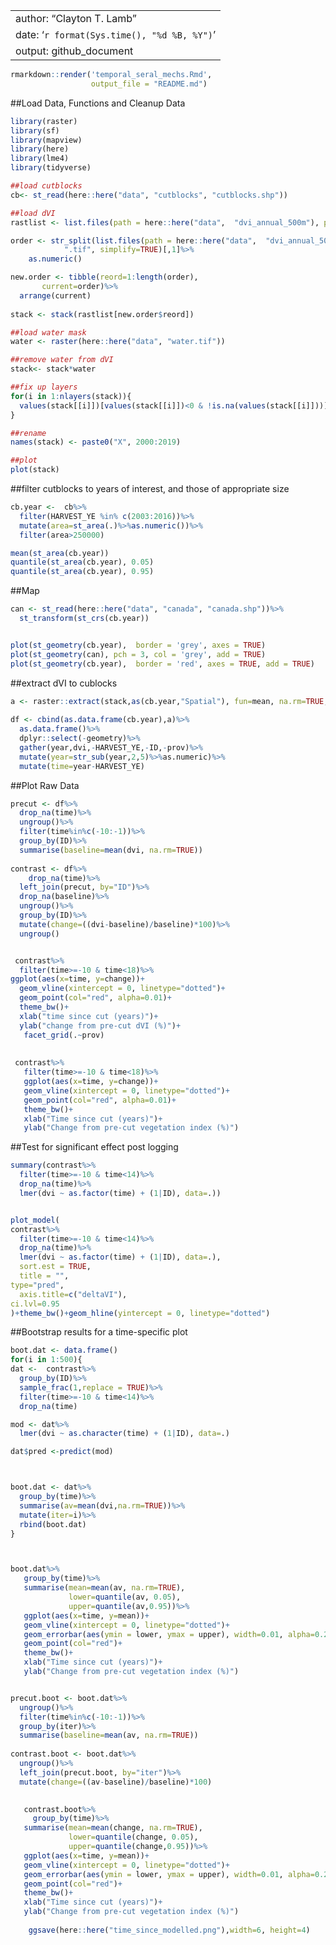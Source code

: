 
---
author: "Clayton T. Lamb"
date: '`r format(Sys.time(), "%d %B, %Y")`'
output: github_document
---
```r
rmarkdown::render('temporal_seral_mechs.Rmd',
                  output_file = "README.md")
```

##Load Data, Functions and Cleanup Data
```r
library(raster)
library(sf)
library(mapview)
library(here)
library(lme4)
library(tidyverse)

##load cutblocks
cb<- st_read(here::here("data", "cutblocks", "cutblocks.shp"))

##load dVI
rastlist <- list.files(path = here::here("data",  "dvi_annual_500m"), pattern='.tif', all.files=TRUE, full.names=TRUE)

order <- str_split(list.files(path = here::here("data",  "dvi_annual_500m"), pattern='.tif', all.files=TRUE),
            ".tif", simplify=TRUE)[,1]%>%
    as.numeric()

new.order <- tibble(reord=1:length(order),
       current=order)%>%
  arrange(current)
  
stack <- stack(rastlist[new.order$reord])

##load water mask
water <- raster(here::here("data", "water.tif"))

##remove water from dVI
stack<- stack*water

##fix up layers
for(i in 1:nlayers(stack)){
  values(stack[[i]])[values(stack[[i]])<0 & !is.na(values(stack[[i]]))] <- 0
}

##rename
names(stack) <- paste0("X", 2000:2019)

##plot
plot(stack)
```

##filter cutblocks to years of interest, and those of appropriate size
```r
cb.year <-  cb%>%
  filter(HARVEST_YE %in% c(2003:2016))%>%
  mutate(area=st_area(.)%>%as.numeric())%>%
  filter(area>250000)

mean(st_area(cb.year))
quantile(st_area(cb.year), 0.05)
quantile(st_area(cb.year), 0.95)
```
##Map
```r
can <- st_read(here::here("data", "canada", "canada.shp"))%>%
  st_transform(st_crs(cb.year))


plot(st_geometry(cb.year),  border = 'grey', axes = TRUE)
plot(st_geometry(can), pch = 3, col = 'grey', add = TRUE)
plot(st_geometry(cb.year),  border = 'red', axes = TRUE, add = TRUE)
```

##extract dVI to cublocks
```r
a <- raster::extract(stack,as(cb.year,"Spatial"), fun=mean, na.rm=TRUE, method="simple",df=TRUE)
    
df <- cbind(as.data.frame(cb.year),a)%>%
  as.data.frame()%>%
  dplyr::select(-geometry)%>%
  gather(year,dvi,-HARVEST_YE,-ID,-prov)%>%
  mutate(year=str_sub(year,2,5)%>%as.numeric)%>%
  mutate(time=year-HARVEST_YE)
```


##Plot Raw Data
```r
precut <- df%>%
  drop_na(time)%>%
  ungroup()%>%
  filter(time%in%c(-10:-1))%>%
  group_by(ID)%>%
  summarise(baseline=mean(dvi, na.rm=TRUE))
  
contrast <- df%>%
    drop_na(time)%>%
  left_join(precut, by="ID")%>%
  drop_na(baseline)%>%
  ungroup()%>%
  group_by(ID)%>%
  mutate(change=((dvi-baseline)/baseline)*100)%>%
  ungroup()


 contrast%>%
  filter(time>=-10 & time<18)%>%
ggplot(aes(x=time, y=change))+
  geom_vline(xintercept = 0, linetype="dotted")+
  geom_point(col="red", alpha=0.01)+
  theme_bw()+
  xlab("time since cut (years)")+
  ylab("change from pre-cut dVI (%)")+
   facet_grid(.~prov)
 
 
 contrast%>%
   filter(time>=-10 & time<18)%>%
   ggplot(aes(x=time, y=change))+
   geom_vline(xintercept = 0, linetype="dotted")+
   geom_point(col="red", alpha=0.01)+
   theme_bw()+
   xlab("Time since cut (years)")+
   ylab("Change from pre-cut vegetation index (%)")


```

##Test for significant effect post logging
```r

summary(contrast%>%
  filter(time>=-10 & time<14)%>%
  drop_na(time)%>%
  lmer(dvi ~ as.factor(time) + (1|ID), data=.))


plot_model( 
contrast%>%
  filter(time>=-10 & time<14)%>%
  drop_na(time)%>%
  lmer(dvi ~ as.factor(time) + (1|ID), data=.),
  sort.est = TRUE,
  title = "",
type="pred",
  axis.title=c("deltaVI"),
ci.lvl=0.95
)+theme_bw()+geom_hline(yintercept = 0, linetype="dotted")
```


##Bootstrap results for a time-specific plot
```r
boot.dat <- data.frame()
for(i in 1:500){
dat <-  contrast%>%
  group_by(ID)%>%
  sample_frac(1,replace = TRUE)%>%
  filter(time>=-10 & time<14)%>%
  drop_na(time)

mod <- dat%>%
  lmer(dvi ~ as.character(time) + (1|ID), data=.)

dat$pred <-predict(mod)



boot.dat <- dat%>%
  group_by(time)%>%
  summarise(av=mean(dvi,na.rm=TRUE))%>%
  mutate(iter=i)%>%
  rbind(boot.dat)
}



boot.dat%>%
   group_by(time)%>%
   summarise(mean=mean(av, na.rm=TRUE),
             lower=quantile(av, 0.05),
             upper=quantile(av,0.95))%>%
   ggplot(aes(x=time, y=mean))+
   geom_vline(xintercept = 0, linetype="dotted")+
   geom_errorbar(aes(ymin = lower, ymax = upper), width=0.01, alpha=0.2)+
   geom_point(col="red")+
   theme_bw()+
   xlab("Time since cut (years)")+
   ylab("Change from pre-cut vegetation index (%)")


precut.boot <- boot.dat%>%
  ungroup()%>%
  filter(time%in%c(-10:-1))%>%
  group_by(iter)%>%
  summarise(baseline=mean(av, na.rm=TRUE))
  
contrast.boot <- boot.dat%>%
  ungroup()%>%
  left_join(precut.boot, by="iter")%>%
  mutate(change=((av-baseline)/baseline)*100)

  
   contrast.boot%>%
     group_by(time)%>%
   summarise(mean=mean(change, na.rm=TRUE),
             lower=quantile(change, 0.05),
             upper=quantile(change,0.95))%>%
   ggplot(aes(x=time, y=mean))+
   geom_vline(xintercept = 0, linetype="dotted")+
   geom_errorbar(aes(ymin = lower, ymax = upper), width=0.01, alpha=0.2)+
   geom_point(col="red")+
   theme_bw()+
   xlab("Time since cut (years)")+
   ylab("Change from pre-cut vegetation index (%)")
   
    ggsave(here::here("time_since_modelled.png"),width=6, height=4)


```
